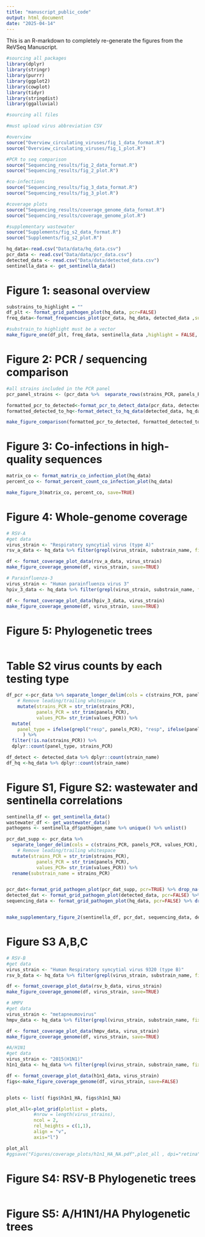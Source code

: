 ```yaml
---
title: "manuscript_public_code"
output: html_document
date: "2025-04-14"
---
```


This is an R-markdown to completely re-generate the figures from the ReVSeq Manuscript.

```r
#sourcing all packages
library(dplyr)
library(stringr)
library(purrr)
library(ggplot2)
library(cowplot)
library(tidyr)
library(stringdist)
library(ggalluvial)
```


```r
#sourcing all files 

#must upload virus abbreviation CSV

#overview 
source("Overview_circulating_viruses/fig_1_data_format.R")
source("Overview_circulating_viruses/fig_1_plot.R")

#PCR to seq comparison
source("Sequencing_results/fig_2_data_format.R")
source("Sequencing_results/fig_2_plot.R")

#co-infections
source("Sequencing_results/fig_3_data_format.R")
source("Sequencing_results/fig_3_plot.R")

#coverage plots
source("Sequencing_results/coverage_genome_data_format.R") 
source("Sequencing_results/coverage_genome_plot.R")

#supplementary wastewater
source("Supplements/fig_s2_data_format.R")
source("Supplements/fig_s2_plot.R")


```

```r
hq_data<-read.csv("Data/data/hq_data.csv")
pcr_data <- read.csv("Data/data/pcr_data.csv")
detected_data <- read.csv("Data/data/detected_data.csv")
sentinella_data <- get_sentinella_data()
```


# Figure 1: seasonal overview

```r
substrains_to_highlight = ""
df_plt <- format_grid_pathogen_plot(hq_data, pcr=FALSE)
freq_data<-format_frequencies_plot(pcr_data, hq_data, detected_data ,substrain_to_highlight = substrains_to_highlight)

#substrain_to highlight must be a vector
make_figure_one(df_plt, freq_data, sentinella_data ,highlight = FALSE, save=TRUE, pcr=FALSE )


```
# Figure 2: PCR / sequencing comparison

```r
#all strains included in the PCR panel
pcr_panel_strains <- (pcr_data %>%  separate_rows(strains_PCR, panels_PCR, values_PCR, sep = ",\\s*") )$strains_PCR %>% unique()

formatted_pcr_to_detected<-format_pcr_to_detect_data(pcr_data, detected_data, pcr_panel_strains)
formatted_detected_to_hq<-format_detect_to_hq_data(detected_data, hq_data, pcr_panel_strains)

make_figure_comparison(formatted_pcr_to_detected, formatted_detected_to_hq, save=TRUE)

```

# Figure 3: Co-infections in high-quality sequences

```r
matrix_co <- format_matrix_co_infection_plot(hq_data)
percent_co <- format_percent_count_co_infection_plot(hq_data)

make_figure_3(matrix_co, percent_co, save=TRUE)
```
# Figure 4: Whole-genome coverage

```r
# RSV-A
#get data
virus_strain <- "Respiratory syncytial virus (type A)"
rsv_a_data <- hq_data %>% filter(grepl(virus_strain, substrain_name, fixed=TRUE))

df <- format_coverage_plot_data(rsv_a_data, virus_strain)
make_figure_coverage_genome(df, virus_strain, save=TRUE)

# Parainfluenza-3
virus_strain <- "Human parainfluenza virus 3"
hpiv_3_data <- hq_data %>% filter(grepl(virus_strain, substrain_name, fixed=TRUE))

df <- format_coverage_plot_data(hpiv_3_data, virus_strain)
make_figure_coverage_genome(df, virus_strain, save=TRUE)

```

# Figure 5: Phylogenetic trees

```r

```

# Table S2 virus counts by each testing type
 
```r
df_pcr <-pcr_data %>% separate_longer_delim(cols = c(strains_PCR, panels_PCR, values_PCR), delim = ",") %>%
    # Remove leading/trailing whitespace
    mutate(strains_PCR = str_trim(strains_PCR),
           panels_PCR = str_trim(panels_PCR),
           values_PCR= str_trim(values_PCR)) %>% 
  mutate(
    panel_type = ifelse(grepl("resp", panels_PCR), "resp", ifelse(panels_PCR == "flua" | panels_PCR == "flub" | panels_PCR == "rspc", "p2", "p1"))
      ) %>% 
  filter(!is.na(strains_PCR)) %>% 
  dplyr::count(panel_type, strains_PCR)

df_detect <- detected_data %>% dplyr::count(strain_name)
df_hq <-hq_data %>% dplyr::count(strain_name)


```

# Figure S1, Figure S2: wastewater and sentinella correlations


```r
sentinella_df <- get_sentinella_data() 
wastewater_df <- get_wastewater_data()
pathogens <- sentinella_df$pathogen_name %>% unique() %>% unlist()

pcr_dat_supp <- pcr_data %>% 
  separate_longer_delim(cols = c(strains_PCR, panels_PCR, values_PCR), delim = ",") %>%
    # Remove leading/trailing whitespace
  mutate(strains_PCR = str_trim(strains_PCR),
           panels_PCR = str_trim(panels_PCR),
           values_PCR= str_trim(values_PCR)) %>% 
  rename(substrain_name = strains_PCR)


pcr_dat<-format_grid_pathogen_plot(pcr_dat_supp, pcr=TRUE) %>% drop_na()
detected_dat <- format_grid_pathogen_plot(detected_data, pcr=FALSE) %>% drop_na()
sequencing_data <- format_grid_pathogen_plot(hq_data, pcr=FALSE) %>% drop_na()


make_supplementary_figure_2(sentinella_df, pcr_dat, sequencing_data, detected_dat, wastewater_df , pathogens=pathogens ,save=TRUE)
```

# Figure S3 A,B,C

```r
# RSV-B
#get data
virus_strain <- "Human Respiratory syncytial virus 9320 (type B)"
rsv_b_data <- hq_data %>% filter(grepl(virus_strain, substrain_name, fixed=TRUE))

df <- format_coverage_plot_data(rsv_b_data, virus_strain)
make_figure_coverage_genome(df, virus_strain, save=TRUE)

# HMPV
#get data
virus_strain <- "metapneumovirus" 
hmpv_data <- hq_data %>% filter(grepl(virus_strain, substrain_name, fixed=TRUE))

df <- format_coverage_plot_data(hmpv_data, virus_strain)
make_figure_coverage_genome(df, virus_strain, save=TRUE)


```


```r
#A/H1N1
#get data
virus_strain <- "2015(H1N1)"
h1n1_data <- hq_data %>% filter(grepl(virus_strain, substrain_name, fixed=TRUE))

df <- format_coverage_plot_data(h1n1_data, virus_strain)
figs<-make_figure_coverage_genome(df, virus_strain, save=FALSE)


plots <- list( figs$h1n1_HA, figs$h1n1_NA)

plot_all<-plot_grid(plotlist = plots,
          #nrow = length(virus_strains), 
          ncol = 2,
          rel_heights = c(1,1),
          align = "v",
          axis="l")

plot_all
#ggsave("Figures/coverage_plots/h1n1_HA_NA.pdf",plot_all , dpi="retina", units="mm", width=174, height=123)
```


# Figure S4: RSV-B Phylogenetic trees

```r

```

# Figure S5: A/H1N1/HA Phylogenetic trees

```r

```

